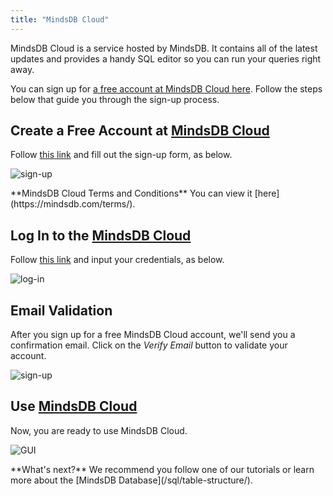 ```yaml
---
title: "MindsDB Cloud"
---
```


MindsDB Cloud is a service hosted by MindsDB. It contains all of the latest
  updates and provides a handy SQL editor so you can run your queries right
  away.

You can sign up for
[a free account at MindsDB Cloud here](https://cloud.mindsdb.com/register).
Follow the steps below that guide you through the sign-up process.

## Create a Free Account at [MindsDB Cloud](https://cloud.mindsdb.com/register)

Follow [this link](https://cloud.mindsdb.com/register) and fill out the sign-up
form, as below.

![sign-up](/assets/cloud/cloud-signup-filledout.png)

<Tip>
  **MindsDB Cloud Terms and Conditions** You can view it
  [here](https://mindsdb.com/terms/).
</Tip>

## Log In to the [MindsDB Cloud](https://cloud.mindsdb.com/login)

Follow [this link](https://cloud.mindsdb.com/login) and input your credentials,
as below.

![log-in](/assets/cloud/login.png)

## Email Validation

After you sign up for a free MindsDB Cloud account, we'll send you a
confirmation email. Click on the _Verify Email_ button to validate your account.

![sign-up](/assets/cloud/email.png)

## Use [MindsDB Cloud](https://cloud.mindsdb.com/login)

Now, you are ready to use MindsDB Cloud.

![GUI](/assets/cloud/gui.png)

<Tip>
**What's next?** We recommend you follow one of our tutorials or learn more about the
[MindsDB Database](/sql/table-structure/).

</Tip>

